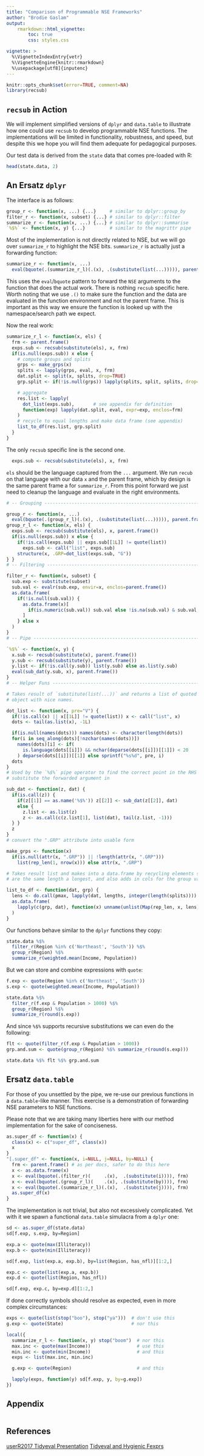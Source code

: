 ```yaml
---
title: "Comparison of Programmable NSE Frameworks"
author: "Brodie Gaslam"
output:
    rmarkdown::html_vignette:
        toc: true
        css: styles.css

vignette: >
  %\VignetteIndexEntry{vetr}
  %\VignetteEngine{knitr::rmarkdown}
  %\usepackage[utf8]{inputenc}
---
```


```r
knitr::opts_chunk$set(error=TRUE, comment=NA)
library(recsub)
```

## `recsub` in Action

We will implement simplified versions of `dplyr` and `data.table` to illustrate
how one could use `recsub` to develop programmable NSE functions.  The
implementations will be limited in functionality, robustness, and speed, but
despite this we hope you will find them adequate for pedagogical purposes.

Our test data is derived from the `state` data that comes pre-loaded with R:

```r
head(state.data, 2)
```

## An Ersatz `dplyr`

The interface is as follows:

```r
group_r <- function(x, ...) {...}     # similar to dplyr::group_by
filter_r <- function(x, subset) {...} # similar to dplyr::filter
summarize_r <- function(x, ...) {...} # similar to dplyr::summarise
`%$%` <- function(x, y) {...}         # similar to the magrittr pipe
```

Most of the implementation is not directly related to NSE, but we will go over
`summarize_r` to highlight the NSE bits.  `summarize_r` is actually just a
forwarding function:

```r
summarize_r <- function(x, ...)
  eval(bquote(.(summarize_r_l)(.(x), .(substitute(list(...))))), parent.frame())
```

This uses the `eval`/`bquote` pattern to forward the `NSE` arguments to the
function that does the actual work.  There is nothing `recsub` specific here.
Worth noting that we use `.()` to make sure the function and the data are
evaluated in the function environment and not the parent frame.  This is
important as this way we ensure the function is looked up with the
namespace/search path we expect.

Now the real work:

```r
summarize_r_l <- function(x, els) {
  frm <- parent.frame()
  exps.sub <- recsub(substitute(els), x, frm)
  if(is.null(exps.sub)) x else {
    # compute groups and splits
    grps <- make_grps(x)
    splits <- lapply(grps, eval, x, frm)
    dat.split <- split(x, splits, drop=TRUE)
    grp.split <- if(!is.null(grps)) lapply(splits, split, splits, drop=TRUE)

    # aggregate
    res.list <- lapply(
      dot_list(exps.sub),       # see appendix for definition
      function(exp) lapply(dat.split, eval, expr=exp, enclos=frm)
    )
    # recycle to equal lengths and make data frame (see appendix)
    list_to_df(res.list, grp.split)
  }
}
```

The only `recsub` specific line is the second one.

```r
  exps.sub <- recsub(substitute(els), x, frm)
```

`els` should be the language captured from the `...` argument.  We run `recub`
on that language with our data `x` and the parent frame, which by design is the
same parent frame a for `summarize_r`.  From this point forward we just need to
cleanup the language and evaluate in the right environments.



```r

# -- Grouping ------------------------------------------------------------------

group_r <- function(x, ...)
  eval(bquote(.(group_r_l)(.(x), .(substitute(list(...))))), parent.frame())
group_r_l <- function(x, els) {
  exps.sub <- recsub(substitute(els), x, parent.frame())
  if(is.null(exps.sub)) x else {
    if(!is.call(exps.sub) || exps.sub[[1L]] != quote(list))
      exps.sub <- call("list", exps.sub)
    structure(x, .GRP=dot_list(exps.sub, "G"))
} }
# -- Filtering -----------------------------------------------------------------

filter_r <- function(x, subset) {
  sub.exp <- substitute(subset)
  sub.val <- evalr(sub.exp, envir=x, enclos=parent.frame())
  as.data.frame(
    if(!is.null(sub.val)) {
      as.data.frame(x)[
        if(is.numeric(sub.val)) sub.val else !is.na(sub.val) & sub.val,
      ]
    } else x
  )
}
# -- Pipe ----------------------------------------------------------------------

`%$%` <- function(x, y) {
  x.sub <- recsub(substitute(x), parent.frame())
  y.sub <- recsub(substitute(y), parent.frame())
  y.list <- if(!is.call(y.sub)) list(y.sub) else as.list(y.sub)
  eval(sub_dat(y.sub, x), parent.frame())
}
# -- Helper Funs ---------------------------------------------------------------

# Takes result of `substitute(list(...))` and returns a list of quoted language
# object with nice names.

dot_list <- function(x, pre="V") {
  if(!is.call(x) || x[[1L]] != quote(list)) x <- call("list", x)
  dots <- tail(as.list(x), -1L)

  if(is.null(names(dots))) names(dots) <- character(length(dots))
  for(i in seq_along(dots)[!nzchar(names(dots))])
    names(dots)[i] <- if(
      is.language(dots[[i]]) && nchar(deparse(dots[[i]])[[1]]) < 20
    ) deparse(dots[[i]])[[1]] else sprintf("%s%d", pre, i)
  dots
}
# Used by the `%$%` pipe operator to find the correct point in the RHS to
# substitute the forwarded argument in

sub_dat <- function(z, dat) {
  if(is.call(z)) {
    if(z[[1]] == as.name('%$%')) z[[2]] <- sub_dat(z[[2]], dat)
    else {
      z.list <- as.list(z)
      z <- as.call(c(z.list[1], list(dat), tail(z.list, -1)))
  } }
  z
}
# convert the ".GRP" attribute into usable form

make_grps <- function(x)
  if(is.null(attr(x, ".GRP")) || !length(attr(x, ".GRP")))
    list(rep_len(1, nrow(x))) else attr(x, ".GRP")

# Takes result list and makes into a data.frame by recycling elements so they
# are the same length a longest, and also adds in cols for the group vars

list_to_df <- function(dat, grp) {
  lens <- do.call(pmax, lapply(dat, lengths, integer(length(splits))))
  as.data.frame(
    lapply(c(grp, dat), function(x) unname(unlist(Map(rep_len, x, lens))))
  )
}
```

Our functions behave similar to the `dplyr` functions they copy:

```r
state.data %$%
  filter_r(Region %in% c('Northeast', 'South')) %$%
  group_r(Region) %$%
  summarize_r(weighted.mean(Income, Population))
```

But we can store and combine expressions with `quote`:

```r
f.exp <- quote(Region %in% c('Northeast', 'South'))
s.exp <- quote(weighted.mean(Income, Population))

state.data %$%
  filter_r(f.exp & Population > 1000) %$%
  group_r(Region) %$%
  summarize_r(round(s.exp))
```

And since `%$%` supports recursive substitutions we can even do the following:

```r
flt <- quote(filter_r(f.exp & Population > 1000))
grp.and.sum <- quote(group_r(Region) %$% summarize_r(round(s.exp)))

state.data %$% flt %$% grp.and.sum
```

## Ersatz `data.table`

For those of you unsettled by the pipe, we re-use our previous functions in a
`data.table`-like manner.  This exercise is a demonstration of forwarding NSE
parameters to NSE functions.

Please note that we are taking many liberties here with our method
implementation for the sake of conciseness.

```r
as.super_df <- function(x) {
  class(x) <- c("super_df", class(x))
  x
}
"[.super_df" <- function(x, i=NULL, j=NULL, by=NULL) {
  frm <- parent.frame() # as per docs, safer to do this here
  x <- as.data.frame(x)
  x <- eval(bquote(.(filter_r)(     .(x),  .(substitute(i)))), frm)
  x <- eval(bquote(.(group_r_l)(    .(x), .(substitute(by)))), frm)
  x <- eval(bquote(.(summarize_r_l)(.(x),  .(substitute(j)))), frm)
  as.super_df(x)
}
```

The implementation is not trivial, but also not excessively complicated.  Yet
with it we spawn a functional `data.table` simulacra from a `dplyr` one:

```r
sd <- as.super_df(state.data)
sd[f.exp, s.exp, by=Region]

exp.a <- quote(max(Illiteracy))
exp.b <- quote(min(Illiteracy))

sd[f.exp, list(exp.a, exp.b), by=list(Region, has_nfl)][1:2,]

exp.c <- quote(list(exp.a, exp.b))
exp.d <- quote(list(Region, has_nfl))

sd[f.exp, exp.c, by=exp.d][1:2,]

```

If done correctly symbols should resolve as expected, even in more complex
circumstances:

```r
exps <- quote(list(stop("boo"), stop("ya")))  # don't use this
g.exp <- quote(State)                         # nor this

local({
  summarize_r_l <- function(x, y) stop("boom")  # nor this
  max.inc <- quote(max(Income))                 # use this
  min.inc <- quote(min(Income))                 # and this
  exps <- list(max.inc, min.inc)

  g.exp <- quote(Region)                        # and this

  lapply(exps, function(y) sd[f.exp, y, by=g.exp])
})
```

## Appendix

```r
```

## References

[userR2017 Tidyeval Presentation][1]
[Tidyeval and Hygienic Fexprs][2]

[1]: https://schd.ws/hosted_files/user2017/43/tidyeval-user.pdf
[2]: https://www.r-project.org/dsc/2017/slides/tidyeval-hygienic-fexprs.pdf


